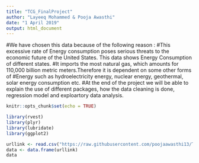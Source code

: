 ---
title: "TCG_FinalProject"
author: "Layeeq Mohammed & Pooja Awasthi"
date: "1 April 2019"
output: html_document
---

#We have chosen this data because of the following reason :
#This excessive rate of Energy consumption poses serious threats to the economic future of the United States. This data shows Energy Consumption of different states.
#It imports the most natural gas, which amounts for 110,000 billion metric meters.Therefore it is dependent on some other forms of 
#Energy such as hydroelectricity energy, nuclear energy, geothermal, solar energy consumption etc.
#At the end of the project we will be able to explain the use of different packages, how the data cleaning is done, regression model and exploartory data analysis.
```{r setup, include=FALSE}
knitr::opts_chunk$set(echo = TRUE)
```
```{r}
library(rvest)
library(plyr)
library(lubridate)
library(ggplot2)

urllink <- read.csv("https://raw.githubusercontent.com/poojaawasthi13/TCG_FinalProject/master/noniouzipcodes2015.csv",header=TRUE, sep=",")
data <- data.frame(urllink)
data


```

